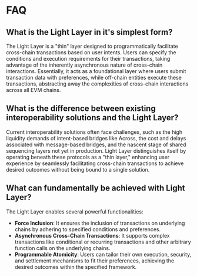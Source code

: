 # FAQ

## What is the Light Layer in it's simplest form?

The Light Layer is a "thin" layer designed to programmatically facilitate cross-chain transactions based on user intents.
Users can specify the conditions and execution requirements for their transactions, taking advantage of the inherently asynchronous nature of cross-chain interactions.
Essentially, it acts as a foundational layer where users submit transaction data with preferences, while off-chain entities execute these transactions, abstracting away the complexities of cross-chain interactions across all EVM chains.

## What is the difference between existing interoperability solutions and the Light Layer?

Current interoperability solutions often face challenges, such as the high liquidity demands of intent-based bridges like Across, the cost and delays associated with message-based bridges, and the nascent stage of shared sequencing layers not yet in production.
Light Layer distinguishes itself by operating beneath these protocols as a "thin layer," enhancing user experience by seamlessly facilitating cross-chain transactions to achieve desired outcomes without being bound to a single solution.

## What can fundamentally be achieved with Light Layer?

The Light Layer enables several powerful functionalities:

- **Force Inclusion**:
  It ensures the inclusion of transactions on underlying chains by adhering to specified conditions and preferences.
- **Asynchronous Cross-Chain Transactions**:
  It supports complex transactions like conditional or recurring transactions and other arbitrary function calls on the underlying chains.
- **Programmable Atomicity**:
  Users can tailor their own execution, security, and settlement mechanisms to fit their preferences, achieving the desired outcomes within the specified framework.
